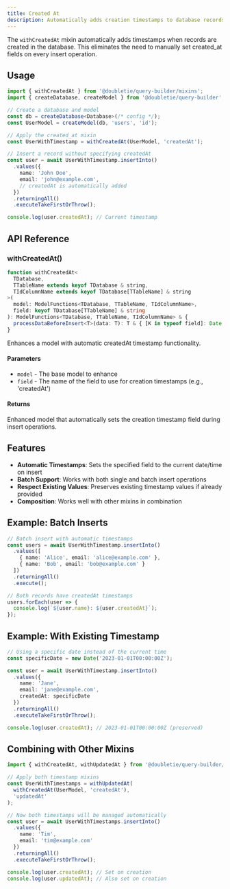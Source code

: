 ```yaml
---
title: Created At
description: Automatically adds creation timestamps to database records
---
```

The `withCreatedAt` mixin automatically adds timestamps when records are created in the database. This eliminates the need to manually set created_at fields on every insert operation.

## Usage

```typescript
import { withCreatedAt } from '@doubletie/query-builder/mixins';
import { createDatabase, createModel } from '@doubletie/query-builder';

// Create a database and model
const db = createDatabase<Database>(/* config */);
const UserModel = createModel(db, 'users', 'id');

// Apply the created_at mixin
const UserWithTimestamp = withCreatedAt(UserModel, 'createdAt');

// Insert a record without specifying createdAt
const user = await UserWithTimestamp.insertInto()
  .values({
    name: 'John Doe',
    email: 'john@example.com',
    // createdAt is automatically added
  })
  .returningAll()
  .executeTakeFirstOrThrow();

console.log(user.createdAt); // Current timestamp
```

## API Reference

### withCreatedAt()

```typescript
function withCreatedAt<
  TDatabase,
  TTableName extends keyof TDatabase & string,
  TIdColumnName extends keyof TDatabase[TTableName] & string
>(
  model: ModelFunctions<TDatabase, TTableName, TIdColumnName>,
  field: keyof TDatabase[TTableName] & string
): ModelFunctions<TDatabase, TTableName, TIdColumnName> & {
  processDataBeforeInsert<T>(data: T): T & { [K in typeof field]: Date };
}
```

Enhances a model with automatic createdAt timestamp functionality.

#### Parameters

- `model` - The base model to enhance
- `field` - The name of the field to use for creation timestamps (e.g., 'createdAt')

#### Returns

Enhanced model that automatically sets the creation timestamp field during insert operations.

## Features

- **Automatic Timestamps**: Sets the specified field to the current date/time on insert
- **Batch Support**: Works with both single and batch insert operations
- **Respect Existing Values**: Preserves existing timestamp values if already provided
- **Composition**: Works well with other mixins in combination

## Example: Batch Inserts

```typescript
// Batch insert with automatic timestamps
const users = await UserWithTimestamp.insertInto()
  .values([
    { name: 'Alice', email: 'alice@example.com' },
    { name: 'Bob', email: 'bob@example.com' }
  ])
  .returningAll()
  .execute();

// Both records have createdAt timestamps
users.forEach(user => {
  console.log(`${user.name}: ${user.createdAt}`);
});
```

## Example: With Existing Timestamp

```typescript
// Using a specific date instead of the current time
const specificDate = new Date('2023-01-01T00:00:00Z');

const user = await UserWithTimestamp.insertInto()
  .values({
    name: 'Jane',
    email: 'jane@example.com',
    createdAt: specificDate
  })
  .returningAll()
  .executeTakeFirstOrThrow();

console.log(user.createdAt); // 2023-01-01T00:00:00Z (preserved)
```

## Combining with Other Mixins

```typescript
import { withCreatedAt, withUpdatedAt } from '@doubletie/query-builder/mixins';

// Apply both timestamp mixins
const UserWithTimestamps = withUpdatedAt(
  withCreatedAt(UserModel, 'createdAt'),
  'updatedAt'
);

// Now both timestamps will be managed automatically
const user = await UserWithTimestamps.insertInto()
  .values({
    name: 'Tim',
    email: 'tim@example.com'
  })
  .returningAll()
  .executeTakeFirstOrThrow();

console.log(user.createdAt); // Set on creation
console.log(user.updatedAt); // Also set on creation
```